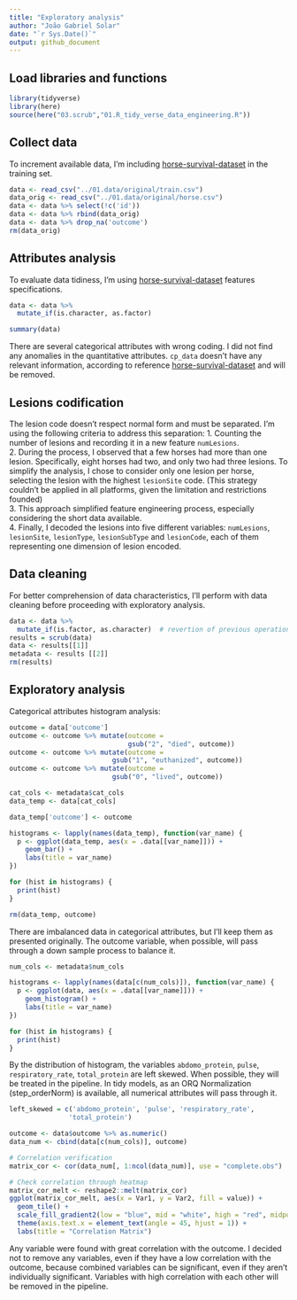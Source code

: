 ```yaml
---
title: "Exploratory analysis"
author: "João Gabriel Solar"
date: "`r Sys.Date()`"
output: github_document
---
```


## Load libraries and functions
```r
library(tidyverse)
library(here)
source(here("03.scrub","01.R_tidy_verse_data_engineering.R"))
```

## Collect data
To increment available data, I'm including 
[horse-survival-dataset](https://www.kaggle.com/datasets/yasserh/horse-survival-dataset)
in the training set.

```r
data <- read_csv("../01.data/original/train.csv")
data_orig <- read_csv("../01.data/original/horse.csv")
data <- data %>% select(!c('id'))
data <- data %>% rbind(data_orig)
data <- data %>% drop_na('outcome')
rm(data_orig)
```

## Attributes analysis
To evaluate data tidiness, I'm using [horse-survival-dataset](https://www.kaggle.com/datasets/yasserh/horse-survival-dataset)
features specifications.


```r
data <- data %>%
  mutate_if(is.character, as.factor)

summary(data)
```
There are several categorical attributes with wrong coding. I did not find any 
anomalies in the quantitative attributes. `cp_data` doesn't have any relevant
information, according to reference [horse-survival-dataset](https://www.kaggle.com/datasets/yasserh/horse-survival-dataset)
and will be removed.

## Lesions codification

The lesion code doesn't respect normal form and must be separated. I'm using the
following criteria to address this separation:
1. Counting the number of lesions and recording it in a new feature `numLesions`.  
2. During the process, I observed that a few horses had more than one lesion.
Specifically, eight horses had two, and only two had three lesions. To simplify 
the analysis, I chose to consider only one lesion per horse, selecting the lesion
with the highest `lesionSite` code. (This strategy couldn't be applied in all
platforms, given the limitation and restrictions founded)  
3. This approach simplified feature engineering process, especially considering
the short data available.  
4. Finally, I decoded the lesions into five different variables: `numLesions`,
`lesionSite`, `lesionType`, `lesionSubType` and `lesionCode`, each of them 
representing one dimension of lesion encoded.

## Data cleaning

For better comprehension of data characteristics, I'll perform with data 
cleaning before proceeding with exploratory analysis.

```r
data <- data %>%
  mutate_if(is.factor, as.character)  # revertion of previous operation
results = scrub(data)
data <- results[[1]]
metadata <- results [[2]]
rm(results)
```


## Exploratory analysis

Categorical attributes histogram analysis:

```r
outcome = data['outcome']
outcome <- outcome %>% mutate(outcome =
                              gsub("2", "died", outcome))
outcome <- outcome %>% mutate(outcome =
                          gsub("1", "euthanized", outcome))
outcome <- outcome %>% mutate(outcome =
                          gsub("0", "lived", outcome))

cat_cols <- metadata$cat_cols
data_temp <- data[cat_cols]

data_temp['outcome'] <- outcome

histograms <- lapply(names(data_temp), function(var_name) {
  p <- ggplot(data_temp, aes(x = .data[[var_name]])) +
    geom_bar() +
    labs(title = var_name)
})

for (hist in histograms) {
  print(hist)
}

rm(data_temp, outcome)
```

There are imbalanced data in categorical attributes, but I'll keep them as
presented originally. The outcome variable, when possible, will pass 
through a down sample process to balance it.

```r
num_cols <- metadata$num_cols

histograms <- lapply(names(data[c(num_cols)]), function(var_name) {
  p <- ggplot(data, aes(x = .data[[var_name]])) +
    geom_histogram() +
    labs(title = var_name)
})

for (hist in histograms) {
  print(hist)
}
```



By the distribution of histogram, the variables `abdomo_protein`, `pulse`, 
`respiratory_rate`, `total_protein` are left skewed. When possible, they will 
be treated in the pipeline. In tidy models, as an ORQ Normalization 
(step_orderNorm) is available, all numerical attributes will pass through it.

```r
left_skewed = c('abdomo_protein', 'pulse', 'respiratory_rate',
               'total_protein')
```


```r

outcome <- data$outcome %>% as.numeric()
data_num <- cbind(data[c(num_cols)], outcome)

# Correlation verification
matrix_cor <- cor(data_num[, 1:ncol(data_num)], use = "complete.obs")

# Check correlation through heatmap
matrix_cor_melt <- reshape2::melt(matrix_cor)
ggplot(matrix_cor_melt, aes(x = Var1, y = Var2, fill = value)) +
  geom_tile() +
  scale_fill_gradient2(low = "blue", mid = "white", high = "red", midpoint = 0) +
  theme(axis.text.x = element_text(angle = 45, hjust = 1)) +
  labs(title = "Correlation Matrix")
```

Any variable were found with great correlation with the outcome. I decided 
not to remove any variables, even if they have a low correlation with 
the outcome, because combined variables can be significant, even if they aren't
individually significant. Variables with high correlation with each other
will be removed in the pipeline.




